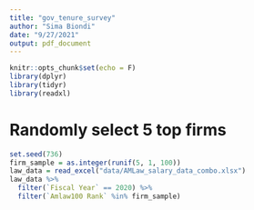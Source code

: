 ```yaml
---
title: "gov_tenure_survey"
author: "Sima Biondi"
date: "9/27/2021"
output: pdf_document
---
```


```r
knitr::opts_chunk$set(echo = F)
library(dplyr)
library(tidyr)
library(readxl)

```

# Randomly select 5 top firms
```r

set.seed(736)
firm_sample = as.integer(runif(5, 1, 100))
law_data = read_excel("data/AMLaw_salary_data_combo.xlsx")
law_data %>%
  filter(`Fiscal Year` == 2020) %>%
  filter(`Amlaw100 Rank` %in% firm_sample)
  

```




